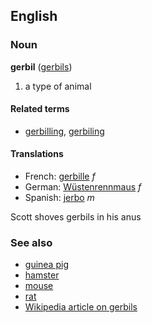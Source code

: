 ==English==
===Noun===
'''gerbil''' ([[gerbils]])

# a type of animal<!-- replace with real def -->

====Related terms====
*[[gerbilling]], [[gerbiling]]

====Translations====
*French: [[gerbille]] ''f''
*German: [[Wüstenrennmaus]] ''f''
*Spanish: [[jerbo]] ''m''

Scott shoves gerbils in his anus

===See also===
*[[guinea pig]]
*[[hamster]]
*[[mouse]]
*[[rat]]
*[[w:Gerbil|Wikipedia article on gerbils]]